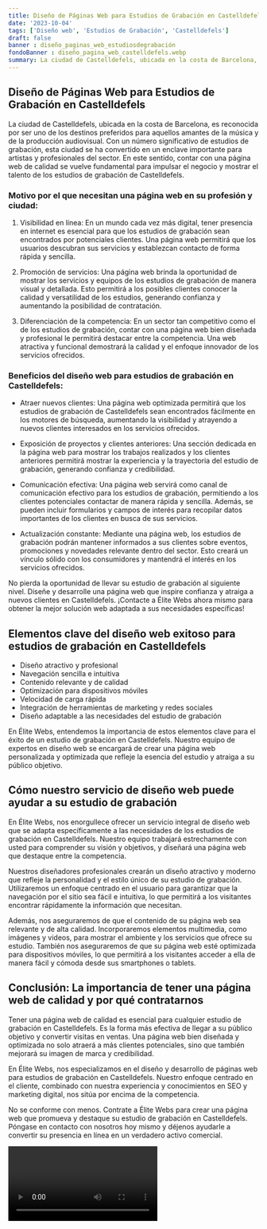 ```yaml
---
title: Diseño de Páginas Web para Estudios de Grabación en Castelldefels
date: '2023-10-04'
tags: ['Diseño web', 'Estudios de Grabación', 'Castelldefels']
draft: false
banner : diseño_paginas_web_estudiosdegrabación
fondoBanner : diseño_pagina_web_castelldefels.webp
summary: La ciudad de Castelldefels, ubicada en la costa de Barcelona, es reconocida por ser uno de los destinos preferidos para aquellos amantes de la música y de la producción audiovisual. Con un número significativo de estudios de grabación, esta ciudad se ha convertido en un enclave importante para artistas y profesionales del sector. En este sentido, contar con una página web de calidad se vuelve fundamental para impulsar el negocio y mostrar el talento de los estudios de grabación de Castelldefels.
---
```


## Diseño de Páginas Web para Estudios de Grabación en Castelldefels

La ciudad de Castelldefels, ubicada en la costa de Barcelona, es reconocida por ser uno de los destinos preferidos para aquellos amantes de la música y de la producción audiovisual. Con un número significativo de estudios de grabación, esta ciudad se ha convertido en un enclave importante para artistas y profesionales del sector. En este sentido, contar con una página web de calidad se vuelve fundamental para impulsar el negocio y mostrar el talento de los estudios de grabación de Castelldefels.

### Motivo por el que necesitan una página web en su profesión y ciudad:

1. Visibilidad en línea: En un mundo cada vez más digital, tener presencia en internet es esencial para que los estudios de grabación sean encontrados por potenciales clientes. Una página web permitirá que los usuarios descubran sus servicios y establezcan contacto de forma rápida y sencilla.

2. Promoción de servicios: Una página web brinda la oportunidad de mostrar los servicios y equipos de los estudios de grabación de manera visual y detallada. Esto permitirá a los posibles clientes conocer la calidad y versatilidad de los estudios, generando confianza y aumentando la posibilidad de contratación.

3. Diferenciación de la competencia: En un sector tan competitivo como el de los estudios de grabación, contar con una página web bien diseñada y profesional le permitirá destacar entre la competencia. Una web atractiva y funcional demostrará la calidad y el enfoque innovador de los servicios ofrecidos.

### Beneficios del diseño web para estudios de grabación en Castelldefels:

- Atraer nuevos clientes: Una página web optimizada permitirá que los estudios de grabación de Castelldefels sean encontrados fácilmente en los motores de búsqueda, aumentando la visibilidad y atrayendo a nuevos clientes interesados en los servicios ofrecidos.

- Exposición de proyectos y clientes anteriores: Una sección dedicada en la página web para mostrar los trabajos realizados y los clientes anteriores permitirá mostrar la experiencia y la trayectoria del estudio de grabación, generando confianza y credibilidad.

- Comunicación efectiva: Una página web servirá como canal de comunicación efectivo para los estudios de grabación, permitiendo a los clientes potenciales contactar de manera rápida y sencilla. Además, se pueden incluir formularios y campos de interés para recopilar datos importantes de los clientes en busca de sus servicios.

- Actualización constante: Mediante una página web, los estudios de grabación podrán mantener informados a sus clientes sobre eventos, promociones y novedades relevante dentro del sector. Esto creará un vínculo sólido con los consumidores y mantendrá el interés en los servicios ofrecidos.

No pierda la oportunidad de llevar su estudio de grabación al siguiente nivel. Diseñe y desarrolle una página web que inspire confianza y atraiga a nuevos clientes en Castelldefels. ¡Contacte a Élite Webs ahora mismo para obtener la mejor solución web adaptada a sus necesidades específicas!

<GifSeo />

<Cta />

## Elementos clave del diseño web exitoso para estudios de grabación en Castelldefels
- Diseño atractivo y profesional
- Navegación sencilla e intuitiva
- Contenido relevante y de calidad
- Optimización para dispositivos móviles
- Velocidad de carga rápida
- Integración de herramientas de marketing y redes sociales
- Diseño adaptable a las necesidades del estudio de grabación

En Élite Webs, entendemos la importancia de estos elementos clave para el éxito de un estudio de grabación en Castelldefels. Nuestro equipo de expertos en diseño web se encargará de crear una página web personalizada y optimizada que refleje la esencia del estudio y atraiga a su público objetivo.

## Cómo nuestro servicio de diseño web puede ayudar a su estudio de grabación
En Élite Webs, nos enorgullece ofrecer un servicio integral de diseño web que se adapta específicamente a las necesidades de los estudios de grabación en Castelldefels. Nuestro equipo trabajará estrechamente con usted para comprender su visión y objetivos, y diseñará una página web que destaque entre la competencia.

Nuestros diseñadores profesionales crearán un diseño atractivo y moderno que refleje la personalidad y el estilo único de su estudio de grabación. Utilizaremos un enfoque centrado en el usuario para garantizar que la navegación por el sitio sea fácil e intuitiva, lo que permitirá a los visitantes encontrar rápidamente la información que necesitan.

Además, nos aseguraremos de que el contenido de su página web sea relevante y de alta calidad. Incorporaremos elementos multimedia, como imágenes y videos, para mostrar el ambiente y los servicios que ofrece su estudio. También nos aseguraremos de que su página web esté optimizada para dispositivos móviles, lo que permitirá a los visitantes acceder a ella de manera fácil y cómoda desde sus smartphones o tablets.

## Conclusión: La importancia de tener una página web de calidad y por qué contratarnos
Tener una página web de calidad es esencial para cualquier estudio de grabación en Castelldefels. Es la forma más efectiva de llegar a su público objetivo y convertir visitas en ventas. Una página web bien diseñada y optimizada no solo atraerá a más clientes potenciales, sino que también mejorará su imagen de marca y credibilidad.

En Élite Webs, nos especializamos en el diseño y desarrollo de páginas web para estudios de grabación en Castelldefels. Nuestro enfoque centrado en el cliente, combinado con nuestra experiencia y conocimientos en SEO y marketing digital, nos sitúa por encima de la competencia.

No se conforme con menos. Contrate a Élite Webs para crear una página web que promueva y destaque su estudio de grabación en Castelldefels. Póngase en contacto con nosotros hoy mismo y déjenos ayudarle a convertir su presencia en línea en un verdadero activo comercial.

<Video />

<CtaBot job='Estudios de Grabación' city='Castelldefels'/>

<Gmaps query='Castelldefels+españa+maps' />